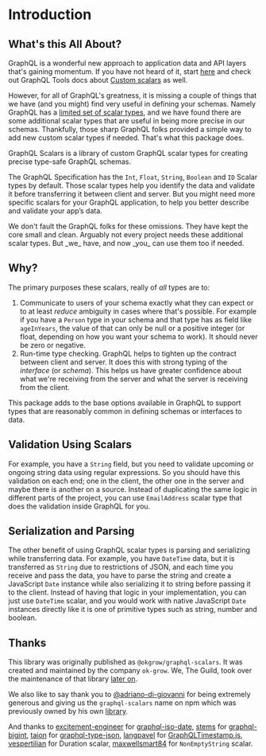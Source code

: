 
# Introduction

## What's this All About?

GraphQL is a wonderful new approach to application data and API layers that's gaining momentum. If
you have not heard of it, start [here](http://graphql.org/learn/) and check out GraphQL Tools docs
about [Custom scalars](https://www.graphql-tools.com/docs/scalars) as well.

However, for all of GraphQL's greatness, it is missing a couple of things that we have (and you might)
find very useful in defining your schemas. Namely GraphQL has a
[limited set of scalar types](http://graphql.org/learn/schema/#scalar-types), and we have found there
are some additional scalar types that are useful in being more precise in our schemas. Thankfully,
those sharp GraphQL folks provided a simple way to add new custom scalar types if needed. That's
what this package does.

GraphQL Scalars is a library of custom GraphQL scalar types for creating precise type-safe GraphQL schemas.

The GraphQL Specification has the `Int`, `Float`, `String`, `Boolean` and `ID` Scalar types by default. Those scalar types help you identify the data and validate it before transferring it between client and server. But you might need more specific scalars for your GraphQL application, to help you better describe and validate your app’s data.

<Callout type="warning">
  We don't fault the GraphQL folks for these omissions. They have kept the core small and
  clean. Arguably not every project needs these additional scalar types. But _we_ have, and now _you_
  can use them too if needed.
</Callout>

## Why?

The primary purposes these scalars, really of _all_ types are to:

1.  Communicate to users of your schema exactly what they can expect or to at least _reduce_
    ambiguity in cases where that's possible. For example if you have a `Person` type in your schema
    and that type has as field like `ageInYears`, the value of that can only be null or a positive
    integer (or float, depending on how you want your schema to work). It should never be zero or
    negative.
1.  Run-time type checking. GraphQL helps to tighten up the contract between client and server. It
    does this with strong typing of the _interface_ (or _schema_). This helps us have greater
    confidence about what we're receiving from the server and what the server is receiving from the
    client.

This package adds to the base options available in GraphQL to support types that are reasonably
common in defining schemas or interfaces to data.

## Validation Using Scalars

For example, you have a `String` field, but you need to validate upcoming or ongoing string data using regular expressions. So you should have this validation on each end; one in the client, the other one in the server and maybe there is another on a source. Instead of duplicating the same logic in different parts of the project, you can use `EmailAddress` scalar type that does the validation inside GraphQL for you.

## Serialization and Parsing

The other benefit of using GraphQL scalar types is parsing and serializing while transferring data. For example, you have `DateTime` data, but it is transferred as `String` due to restrictions of JSON, and each time you receive and pass the data, you have to parse the string and create a JavaScript `Date` instance while also serializing it to string before passing it to the client. Instead of having that logic in your implementation, you can just use `DateTime` scalar, and you would work with native JavaScript `Date` instances directly like it is one of primitive types such as string, number and boolean.

## Thanks

This library was originally published as `@okgrow/graphql-scalars`.
It was created and maintained by the company `ok-grow`.
We, The Guild, took over the maintenance of that library [later on](https://the-guild.dev/blog/taking-over-merge-graphql-schemas).

We also like to say thank you to [@adriano-di-giovanni](https://github.com/adriano-di-giovanni) for being extremely generous and giving us the `graphql-scalars` name on npm which was previously owned by his own [library](https://github.com/adriano-di-giovanni/graphql-scalars).

And thanks to [excitement-engineer](https://github.com/excitement-engineer) for [graphql-iso-date](https://github.com/excitement-engineer/graphql-iso-date), [stems](https://github.com/stems) for [graphql-bigint](https://github.com/stems/graphql-bigint), [taion](https://github.com/taion) for [graphql-type-json](https://github.com/taion/graphql-type-json), [langpavel](https://github.com/langpavel) for [GraphQLTimestamp.js](https://gist.github.com/langpavel/b30f3d507a47713b0c6e89016e4e9eb7), [vespertilian](https://github.com/vespertilian) for Duration scalar, [maxwellsmart84](https://github.com/maxwellsmart84) for `NonEmptyString` scalar.

